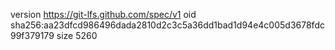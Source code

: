 version https://git-lfs.github.com/spec/v1
oid sha256:aa23dfcd986496dada2810d2c3c5a36dd1bad1d94e4c005d3678fdc99f379179
size 5260
